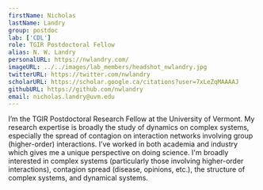 ```yaml
---
firstName: Nicholas
lastName: Landry
group: postdoc
lab: ['CDL']
role: TGIR Postdoctoral Fellow
alias: N. W. Landry
personalURL: https://nwlandry.com/
imageURL: ../../images/lab_members/headshot_nwlandry.jpg
twitterURL: https://twitter.com/nwlandry
scholarURL: https://scholar.google.ca/citations?user=7xLeZqMAAAAJ
githubURL: https://github.com/nwlandry
email: nicholas.landry@uvm.edu
---
```



I’m the TGIR Postdoctoral Research Fellow at the University of Vermont.
My research expertise is broadly the study of dynamics on complex systems,
especially the spread of contagion on interaction networks involving group
(higher-order) interactions. I’ve worked in both academia and industry which
gives me a unique perspective on doing science. I'm broadly interested in
complex systems (particularly those involving higher-order interactions),
contagion spread (disease, opinions, etc.), the structure of complex systems,
and dynamical systems.